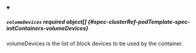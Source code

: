 


<details className="config-field" data-expandable="true" open>
<summary>

##### `volumeDevices` <span className="config-field-required" data-required="false">required</span> <span className="config-field-type">object[]</span> <span className="config-field-default"></span> <span className="config-field-enum"></span> {#spec-clusterRef-podTemplate-spec-initContainers-volumeDevices}

volumeDevices is the list of block devices to be used by the container.

</summary>

<PartialVolumeDevicesreference />


</details>
